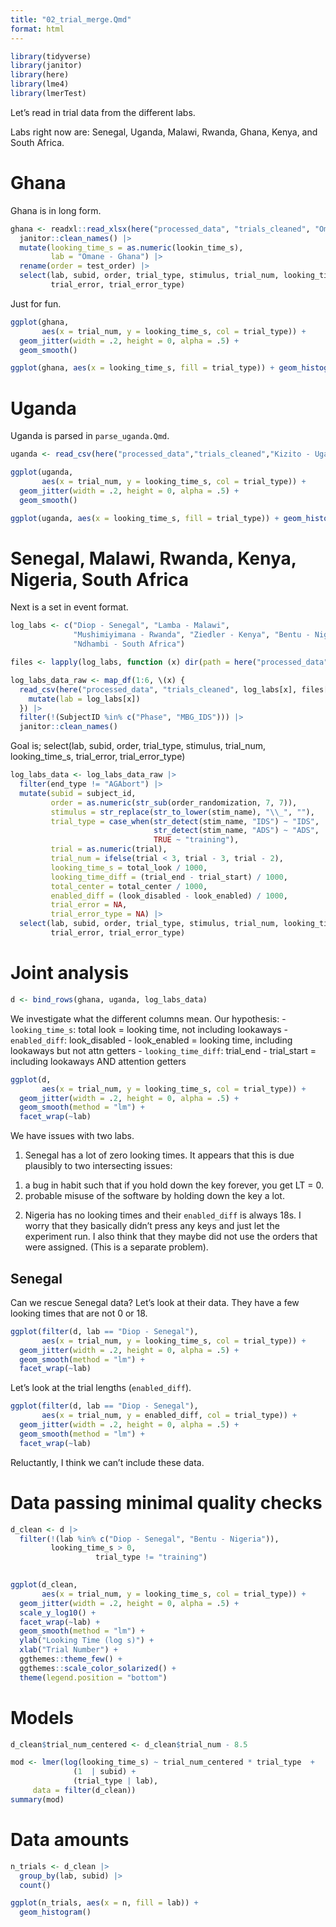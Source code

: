 ```yaml
---
title: "02_trial_merge.Qmd"
format: html
---
```



```r
library(tidyverse)
library(janitor)
library(here)
library(lme4)
library(lmerTest)
```

Let's read in trial data from the different labs. 

Labs right now are: Senegal, Uganda, Malawi, Rwanda, Ghana, Kenya, and South Africa.

# Ghana

Ghana is in long form. 

```r
ghana <- readxl::read_xlsx(here("processed_data", "trials_cleaned", "Omane - Ghana.xlsx")) |>
  janitor::clean_names() |>
  mutate(looking_time_s = as.numeric(lookin_time_s), 
         lab = "Omane - Ghana") |>
  rename(order = test_order) |>
  select(lab, subid, order, trial_type, stimulus, trial_num, looking_time_s, 
         trial_error, trial_error_type) 
```

Just for fun. 

```r
ggplot(ghana, 
       aes(x = trial_num, y = looking_time_s, col = trial_type)) + 
  geom_jitter(width = .2, height = 0, alpha = .5) + 
  geom_smooth()
```

```r
ggplot(ghana, aes(x = looking_time_s, fill = trial_type)) + geom_histogram(binwidth = 1)
```

# Uganda

Uganda is parsed in `parse_uganda.Qmd`. 

```r
uganda <- read_csv(here("processed_data","trials_cleaned","Kizito - Uganda parsed.csv"))
```

```r
ggplot(uganda, 
       aes(x = trial_num, y = looking_time_s, col = trial_type)) + 
  geom_jitter(width = .2, height = 0, alpha = .5) + 
  geom_smooth()
```

```r
ggplot(uganda, aes(x = looking_time_s, fill = trial_type)) + geom_histogram(binwidth = 1)
```

# Senegal, Malawi, Rwanda, Kenya, Nigeria, South Africa

Next is a set in event format. 

```r
log_labs <- c("Diop - Senegal", "Lamba - Malawi", 
              "Mushimiyimana - Rwanda", "Ziedler - Kenya", "Bentu - Nigeria",
              "Ndhambi - South Africa")

files <- lapply(log_labs, function (x) dir(path = here("processed_data", "trials_cleaned", x)))

log_labs_data_raw <- map_df(1:6, \(x) {
  read_csv(here("processed_data", "trials_cleaned", log_labs[x], files[x])) |>
    mutate(lab = log_labs[x])
  }) |>
  filter(!(SubjectID %in% c("Phase", "MBG_IDS"))) |>
  janitor::clean_names()
```
Goal is; select(lab, subid, order, trial_type, stimulus, trial_num, looking_time_s, 
         trial_error, trial_error_type) 

```r
log_labs_data <- log_labs_data_raw |>
  filter(end_type != "AGAbort") |>
  mutate(subid = subject_id, 
         order = as.numeric(str_sub(order_randomization, 7, 7)), 
         stimulus = str_replace(str_to_lower(stim_name), "\\_", ""), 
         trial_type = case_when(str_detect(stim_name, "IDS") ~ "IDS", 
                                str_detect(stim_name, "ADS") ~ "ADS", 
                                TRUE ~ "training"), 
         trial = as.numeric(trial), 
         trial_num = ifelse(trial < 3, trial - 3, trial - 2), 
         looking_time_s = total_look / 1000, 
         looking_time_diff = (trial_end - trial_start) / 1000, 
         total_center = total_center / 1000, 
         enabled_diff = (look_disabled - look_enabled) / 1000,
         trial_error = NA, 
         trial_error_type = NA) |>
  select(lab, subid, order, trial_type, stimulus, trial_num, looking_time_s, looking_time_diff, total_center, enabled_diff,
         trial_error, trial_error_type) 
```
# Joint analysis

```r
d <- bind_rows(ghana, uganda, log_labs_data)
```

We investigate what the different columns mean. Our hypothesis:
- `looking_time_s`: total look = looking time, not including lookaways
- `enabled_diff`: look_disabled - look_enabled = looking time, including lookaways but not attn getters
- `looking_time_diff`: trial_end - trial_start = including lookaways AND attention getters


```r
ggplot(d, 
       aes(x = trial_num, y = looking_time_s, col = trial_type)) + 
  geom_jitter(width = .2, height = 0, alpha = .5) + 
  geom_smooth(method = "lm") + 
  facet_wrap(~lab)
```


We have issues with two labs. 

(1) Senegal has a lot of zero looking times. It appears that this is due plausibly to two intersecting issues:
1. a bug in habit such that if you hold down the key forever, you get LT = 0.
2. probable misuse of the software by holding down the key a lot. 

(2) Nigeria has no looking times and their `enabled_diff` is always 18s. I worry that they basically didn't press any keys and just let the experiment run. I also think that they maybe did not use the orders that were assigned. (This is a separate problem). 

## Senegal

Can we rescue Senegal data? Let's look at their data. They have a few looking times that are not 0 or 18. 

```r
ggplot(filter(d, lab == "Diop - Senegal"),
       aes(x = trial_num, y = looking_time_s, col = trial_type)) + 
  geom_jitter(width = .2, height = 0, alpha = .5) + 
  geom_smooth(method = "lm") + 
  facet_wrap(~lab)
```
Let's look at the trial lengths (`enabled_diff`). 

```r
ggplot(filter(d, lab == "Diop - Senegal"),
       aes(x = trial_num, y = enabled_diff, col = trial_type)) + 
  geom_jitter(width = .2, height = 0, alpha = .5) + 
  geom_smooth(method = "lm") + 
  facet_wrap(~lab)

```
Reluctantly, I think we can't include these data. 

# Data passing minimal quality checks

```r
d_clean <- d |>
  filter(!(lab %in% c("Diop - Senegal", "Bentu - Nigeria")),
         looking_time_s > 0,
                   trial_type != "training")
  
```

```r
ggplot(d_clean, 
       aes(x = trial_num, y = looking_time_s, col = trial_type)) + 
  geom_jitter(width = .2, height = 0, alpha = .5) + 
  scale_y_log10() + 
  facet_wrap(~lab) + 
  geom_smooth(method = "lm") + 
  ylab("Looking Time (log s)") +
  xlab("Trial Number") + 
  ggthemes::theme_few() + 
  ggthemes::scale_color_solarized() +
  theme(legend.position = "bottom")
```
# Models

```r
d_clean$trial_num_centered <- d_clean$trial_num - 8.5

mod <- lmer(log(looking_time_s) ~ trial_num_centered * trial_type  + 
              (1  | subid) + 
              (trial_type | lab), 
     data = filter(d_clean))
summary(mod)
```

# Data amounts

```r
n_trials <- d_clean |>
  group_by(lab, subid) |>
  count() 

ggplot(n_trials, aes(x = n, fill = lab)) + 
  geom_histogram()

```

